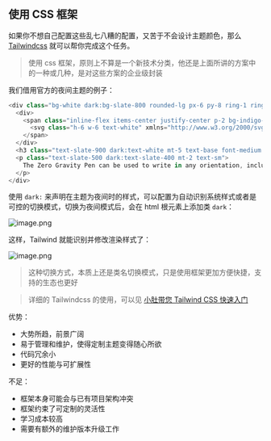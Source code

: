 ## 使用 CSS 框架

如果你不想自己配置这些乱七八糟的配置，又苦于不会设计主题颜色，那么 [Tailwindcss](https://tailwindcss.com/docs/dark-mode) 就可以帮你完成这个任务。

> 使用 css 框架，原则上不算是一个新技术分类，他还是上面所讲的方案中的一种或几种，是对这些方案的企业级封装

我们借用官方的夜间主题的例子：

```js
<div class="bg-white dark:bg-slate-800 rounded-lg px-6 py-8 ring-1 ring-slate-900/5 shadow-xl">
  <div>
    <span class="inline-flex items-center justify-center p-2 bg-indigo-500 rounded-md shadow-lg">
      <svg class="h-6 w-6 text-white" xmlns="http://www.w3.org/2000/svg" fill="none" viewBox="0 0 24 24" stroke="currentColor" aria-hidden="true"><!-- ... --></svg>
    </span>
  </div>
  <h3 class="text-slate-900 dark:text-white mt-5 text-base font-medium tracking-tight">Writes Upside-Down</h3>
  <p class="text-slate-500 dark:text-slate-400 mt-2 text-sm">
    The Zero Gravity Pen can be used to write in any orientation, including upside-down. It even works in outer space.
  </p>
</div>
```

使用 `dark:` 来声明在主题为夜间时的样式，可以配置为自动识别系统样式或者是可控的切换模式，切换为夜间模式后，会在 html 根元素上添加类 `dark`：


![image.png](/images/2024-1-25/2024-1-25-9.png)

这样，Tailwind 就能识别并修改渲染样式了：

![image.png](/images/2024-1-25/2024-1-25-10.png)

> 这种切换方式，本质上还是类名切换模式，只是使用框架更加方便快捷，支持的生态也更好

> 详细的 Tailwindcss 的使用，可以见 [小肚带您 Tailwind CSS 快速入门](https://juejin.cn/post/7301910992312549376)

优势：

- 大势所趋，前景广阔
- 易于管理和维护，使得定制主题变得随心所欲
- 代码冗余小
- 更好的性能与可扩展性

不足：

- 框架本身可能会与已有项目架构冲突
- 框架约束了可定制的灵活性
- 学习成本较高
- 需要有额外的维护版本升级工作